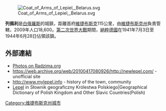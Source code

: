 [[Image:Coat_of_Arms_of_Lepiel,_Belarus.svg|right]]

'''列佩利'''是[[白俄羅斯|白俄羅斯]]的城鎮，距離首府[[維捷布斯克|維捷布斯克]]115公里，由[[維捷布斯克州|維捷布斯克州]]負責管轄，2009年人口18,600。[[第二次世界大戰|第二次世界大戰]]期間，[[納粹德國|納粹德國]]在1941年7月3日至1944年6月28日佔領該鎮。

==外部連結==
* [http://www.radzima.org/pub/miesta.php?lang=en&miesta_id1=vilelepe Photos on Radzima.org] {{Wayback|url=http://www.radzima.org/pub/miesta.php?lang=en&miesta_id1=vilelepe |date=20190516013655 }}
* https://web.archive.org/web/20100417080926/http://newlepel.com/ - unofficial site
* http://www.mylepel.info {{Wayback|url=http://www.mylepel.info/ |date=20201020222649 }} - history of the town, community
*[http://dir.icm.edu.pl/pl/Slownik_geograficzny/Tom_V/149 Lepel] {{Wayback|url=http://dir.icm.edu.pl/pl/Slownik_geograficzny/Tom_V/149 |date=20180316150152 }} in Słownik geograficzny Królestwa Polskiego|Geographical Dictionary of Polish Kingdom and Other Slavic Countries(Polish)

{{Vitsebsk Voblast}}
{{Belarus-geo-stub}}
[[Category:维捷布斯克州城市|Category:维捷布斯克州城市]]